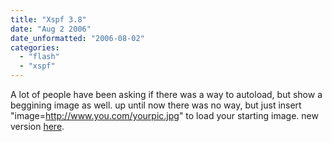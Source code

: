 ```yaml
---
title: "Xspf 3.8"
date: "Aug 2 2006"
date_unformatted: "2006-08-02"
categories: 
  - "flash"
  - "xspf"
---
```


A lot of people have been asking if there was a way to autoload, but show a beggining image as well. up until now there was no way, but just insert "image=http://www.you.com/yourpic.jpg" to load your starting image. new version [here](http://lacymorrow.com/projects/xspf).

